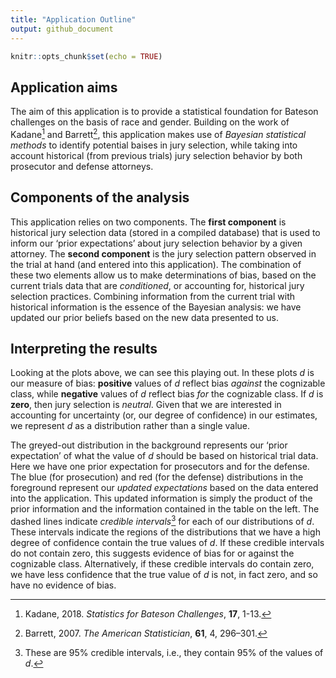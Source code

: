 ---
title: "Application Outline"
output: github_document
---

```{r setup, include=FALSE}
knitr::opts_chunk$set(echo = TRUE)
```

## Application aims

The aim of this application is to provide a statistical foundation for Bateson challenges on the basis of race and gender. Building on the work of Kadane^[Kadane, 2018. _Statistics for Bateson Challenges_, **17**, 1-13.] and Barrett^[Barrett, 2007. _The American Statistician_, **61**, 4, 296–301.], this application makes use of _Bayesian statistical methods_ to identify potential baises in jury selection, while taking into account historical (from previous trials) jury selection behavior by both prosecutor and defense attorneys. 

## Components of the analysis

This application relies on two components. The **first component** is historical jury selection data (stored in a compiled database) that is used to inform our 'prior expectations' about jury selection behavior by a given attorney. The **second component** is the jury selection pattern observed in the trial at hand (and entered into this application). The combination of these two elements allow us to make determinations of bias, based on the current trials data that are _conditioned_, or accounting for, historical jury selection practices. Combining information from the current trial with historical information is the essence of the Bayesian analysis: we have updated our prior beliefs based on the new data presented to us. 

## Interpreting the results

Looking at the plots above, we can see this playing out. In these plots $d$ is our measure of bias: **positive** values of $d$ reflect bias _against_ the cognizable class, while **negative** values  of $d$ reflect bias _for_ the cognizable class. If $d$ is **zero**, then jury selection is _neutral_.  Given that we are interested in accounting for uncertainty (or, our degree of confidence) in our estimates, we represent $d$ as a distribution rather than a single value. 

The greyed-out distribution in the background represents our 'prior expectation' of what the value of $d$ should be based on historical trial data. Here we have one prior expectation for prosecutors and for the defense. The blue (for prosecution) and red (for the defense) distributions in the foreground represent our _updated expectations_ based on the data entered into the application. This updated information is simply the product of the prior information and the information contained in the table on the left. The dashed lines indicate _credible intervals_^[These are 95% credible intervals, i.e., they contain 95% of the values of $d$.] for each of our distributions of $d$. These intervals indicate the regions of the distributions that we have a high degree of confidence contain the true values of $d$. If these credible intervals do not contain zero, this suggests evidence of bias for or against the cognizable class. Alternatively, if these credible intervals do contain zero, we have less confidence that the true value of $d$ is not, in fact zero, and so have no evidence of bias. 


